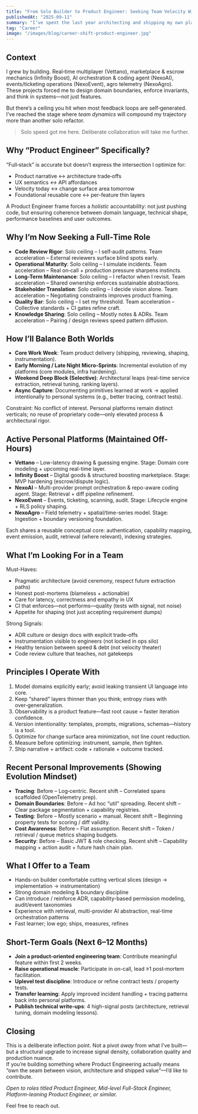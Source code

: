 ```yaml
---
title: "From Solo Builder to Product Engineer: Seeking Team Velocity Without Losing Independent Momentum"
publishedAt: "2025-09-11"
summary: "I’ve spent the last year architecting and shipping my own platforms across AI, real‑time systems, marketplaces and operations. Now I’m intentionally looking for a full‑time Product Engineer role to sharpen team execution, code review discipline, production rigor and long-horizon collaboration—while continuing to evolve my platforms in focused off-hours."
tag: "Career"
image: "/images/blog/career-shift-product-engineer.jpg"
---
```


## Context

I grew by building. Real‑time multiplayer (Vettano), marketplace & escrow mechanics (Infinity Boost), AI orchestration & coding agent (NexoAI), events/ticketing operations (NexoEvent), agro telemetry (NexoAgro).  
These projects forced me to design domain boundaries, enforce invariants, and think in systems—not just features.

But there’s a ceiling you hit when most feedback loops are self‑generated. I’ve reached the stage where *team dynamics* will compound my trajectory more than another solo refactor.

> Solo speed got me here. Deliberate collaboration will take me further.

## Why “Product Engineer” Specifically?

“Full‑stack” is accurate but doesn’t express the intersection I optimize for:  
- Product narrative ↔ architecture trade‑offs  
- UX semantics ↔ API affordances  
- Velocity today ↔ change surface area tomorrow  
- Foundational reusable core ↔ per-feature thin layers

A Product Engineer frame forces a *holistic* accountability: not just pushing code, but ensuring coherence between domain language, technical shape, performance baselines and user outcomes.

## Why I’m Now Seeking a Full‑Time Role

- **Code Review Rigor**: Solo ceiling – I self‑audit patterns. Team acceleration – External reviewers surface blind spots early.
- **Operational Maturity**: Solo ceiling – I simulate incidents. Team acceleration – Real on‑call + production pressure sharpens instincts.
- **Long-Term Maintenance**: Solo ceiling – I refactor when I revisit. Team acceleration – Shared ownership enforces sustainable abstractions.
- **Stakeholder Translation**: Solo ceiling – I decide vision alone. Team acceleration – Negotiating constraints improves product framing.
- **Quality Bar**: Solo ceiling – I set my threshold. Team acceleration – Collective standards + CI gates refine craft.
- **Knowledge Sharing**: Solo ceiling – Mostly notes & ADRs. Team acceleration – Pairing / design reviews speed pattern diffusion.

## How I’ll Balance Both Worlds

- **Core Work Week**: Team product delivery (shipping, reviewing, shaping, instrumentation).
- **Early Morning / Late Night Micro‑Sprints**: Incremental evolution of my platforms (core modules, infra hardening).
- **Weekend Deep Block (Selective)**: Architectural leaps (real-time service extraction, retrieval tuning, ranking layers).
- **Async Capture**: Documenting primitives learned at work → applied intentionally to personal systems (e.g., better tracing, contract tests).

Constraint: No conflict of interest. Personal platforms remain distinct verticals; no reuse of proprietary code—only elevated process & architectural rigor.

## Active Personal Platforms (Maintained Off-Hours)

- **Vettano** – Low-latency drawing & guessing engine. Stage: Domain core modeling + upcoming real-time layer.
- **Infinity Boost** – Digital goods & structured boosting marketplace. Stage: MVP hardening (escrow/dispute logic).
- **NexoAI** – Multi-provider prompt orchestration & repo-aware coding agent. Stage: Retrieval + diff pipeline refinement.
- **NexoEvent** – Events, ticketing, scanning, audit. Stage: Lifecycle engine + RLS policy shaping.
- **NexoAgro** – Field telemetry + spatial/time-series model. Stage: Ingestion + boundary versioning foundation.

Each shares a reusable conceptual core: authentication, capability mapping, event emission, audit, retrieval (where relevant), indexing strategies.

## What I’m Looking For in a Team

Must-Haves:
- Pragmatic architecture (avoid ceremony, respect future extraction paths)
- Honest post-mortems (blameless + actionable)
- Care for latency, correctness and empathy in UX
- CI that enforces—not performs—quality (tests with signal, not noise)
- Appetite for shaping (not just accepting requirement dumps)

Strong Signals:
- ADR culture or design docs with explicit trade-offs
- Instrumentation visible to engineers (not locked in ops silo)
- Healthy tension between speed & debt (not velocity theater)
- Code review culture that teaches, not gatekeeps

## Principles I Operate With

1. Model domains explicitly early; avoid leaking transient UI language into core.  
2. Keep “shared” layers thinner than you think; entropy rises with over‑generalization.  
3. Observability is a product feature—fast root cause = faster iteration confidence.  
4. Version intentionality: templates, prompts, migrations, schemas—history is a tool.  
5. Optimize for change surface area minimization, not line count reduction.  
6. Measure before optimizing: instrument, sample, *then* tighten.  
7. Ship narrative + artifact: code + rationale + outcome tracked.  

## Recent Personal Improvements (Showing Evolution Mindset)

- **Tracing**: Before – Log‑centric. Recent shift – Correlated spans scaffolded (OpenTelemetry prep).
- **Domain Boundaries**: Before – Ad hoc “util” spreading. Recent shift – Clear package segmentation + capability registries.
- **Testing**: Before – Mostly scenario + manual. Recent shift – Beginning property tests for scoring / diff validity.
- **Cost Awareness**: Before – Flat assumption. Recent shift – Token / retrieval / queue metrics shaping budgets.
- **Security**: Before – Basic JWT & role checking. Recent shift – Capability mapping + action audit + future hash chain plan.

## What I Offer to a Team

- Hands-on builder comfortable cutting vertical slices (design → implementation → instrumentation)
- Strong domain modeling & boundary discipline
- Can introduce / reinforce ADR, capability-based permission modeling, audit/event taxonomies
- Experience with retrieval, multi-provider AI abstraction, real-time orchestration patterns
- Fast learner; low ego; ships, measures, refines

## Short-Term Goals (Next 6–12 Months)

- **Join a product-oriented engineering team**: Contribute meaningful feature within first 2 weeks.
- **Raise operational muscle**: Participate in on-call, lead ≥1 post‑mortem facilitation.
- **Uplevel test discipline**: Introduce or refine contract tests / property tests.
- **Transfer learning**: Apply improved incident handling + tracing patterns back into personal platforms.
- **Publish technical write-ups**: 4 high-signal posts (architecture, retrieval tuning, domain modeling lessons).

## Closing

This is a deliberate inflection point. Not a pivot *away* from what I’ve built—but a structural upgrade to increase signal density, collaboration quality and production nuance.  
If you’re building something where Product Engineering actually means “own the seam between vision, architecture and shipped value”—I’d like to contribute.

*Open to roles titled Product Engineer, Mid-level Full-Stack Engineer, Platform-leaning Product Engineer, or similar.*

Feel free to reach out.
